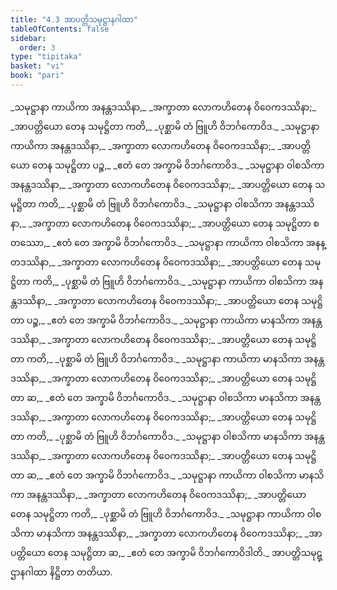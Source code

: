 ```yaml
---
title: "4.3 အာပတ္တိသမုဋ္ဌာနဂါထာ"
tableOfContents: false
sidebar:
  order: 3
type: "tipitaka"
basket: "vi"
book: "pari"
---
```



<DynamicBreadcrumb />

<Division number="283" book="pari">

<Paragraph number="1202" type="verses" book="pari">
_သမုဋ္ဌာနာ ကာယိကာ အနန္တဒဿိနာ,_  
_အက္ခာတာ လောကဟိတေန ဝိဝေကဒဿိနာ;_  
_အာပတ္တိယော တေန သမုဋ္ဌိတာ ကတိ,_  
_ပုစ္ဆာမိ တံ ဗြူဟိ ဝိဘင်္ဂကောဝိဒ._  

</Paragraph>

<Paragraph number="1203" type="verses" book="pari">
_သမုဋ္ဌာနာ ကာယိကာ အနန္တဒဿိနာ,_  
_အက္ခာတာ လောကဟိတေန ဝိဝေကဒဿိနာ;_  
_အာပတ္တိယော တေန သမုဋ္ဌိတာ ပဉ္စ,_  
_ဧတံ တေ အက္ခာမိ ဝိဘင်္ဂကောဝိဒ._  

</Paragraph>

<Paragraph number="1204" type="verses" book="pari">
_သမုဋ္ဌာနာ ဝါစသိကာ အနန္တဒဿိနာ,_  
_အက္ခာတာ လောကဟိတေန ဝိဝေကဒဿိနာ;_  
_အာပတ္တိယော တေန သမုဋ္ဌိတာ ကတိ,_  
_ပုစ္ဆာမိ တံ ဗြူဟိ ဝိဘင်္ဂကောဝိဒ._  

</Paragraph>

<Paragraph number="1205" type="verses" book="pari">
_သမုဋ္ဌာနာ ဝါစသိကာ အနန္တဒဿိနာ,_  
_အက္ခာတာ လောကဟိတေန ဝိဝေကဒဿိနာ;_  
_အာပတ္တိယော တေန သမုဋ္ဌိတာ စတဿော,_  
_ဧတံ တေ အက္ခာမိ ဝိဘင်္ဂကောဝိဒ._  

</Paragraph>

<Paragraph number="1206" type="verses" book="pari">
_သမုဋ္ဌာနာ ကာယိကာ ဝါစသိကာ အနန္တဒဿိနာ,_  
_အက္ခာတာ လောကဟိတေန ဝိဝေကဒဿိနာ;_  
_အာပတ္တိယော တေန သမုဋ္ဌိတာ ကတိ,_  
_ပုစ္ဆာမိ တံ ဗြူဟိ ဝိဘင်္ဂကောဝိဒ._  

</Paragraph>

<Paragraph number="1207" type="verses" book="pari">
_သမုဋ္ဌာနာ ကာယိကာ ဝါစသိကာ အနန္တဒဿိနာ,_  
_အက္ခာတာ လောကဟိတေန ဝိဝေကဒဿိနာ;_  
_အာပတ္တိယော တေန သမုဋ္ဌိတာ ပဉ္စ,_  
_ဧတံ တေ အက္ခာမိ ဝိဘင်္ဂကောဝိဒ._  

</Paragraph>

<Paragraph number="1208" type="verses" book="pari">
_သမုဋ္ဌာနာ ကာယိကာ မာနသိကာ အနန္တဒဿိနာ,_  
_အက္ခာတာ လောကဟိတေန ဝိဝေကဒဿိနာ;_  
_အာပတ္တိယော တေန သမုဋ္ဌိတာ ကတိ,_  
_ပုစ္ဆာမိ တံ ဗြူဟိ ဝိဘင်္ဂကောဝိဒ._  

</Paragraph>

<Paragraph number="1209" type="verses" book="pari">
_သမုဋ္ဌာနာ ကာယိကာ မာနသိကာ အနန္တဒဿိနာ,_  
_အက္ခာတာ လောကဟိတေန ဝိဝေကဒဿိနာ;_  
_အာပတ္တိယော တေန သမုဋ္ဌိတာ ဆ,_  
_ဧတံ တေ အက္ခာမိ ဝိဘင်္ဂကောဝိဒ._  

</Paragraph>

<Paragraph number="1210" type="verses" book="pari">
_သမုဋ္ဌာနာ ဝါစသိကာ မာနသိကာ အနန္တဒဿိနာ,_  
_အက္ခာတာ လောကဟိတေန ဝိဝေကဒဿိနာ;_  
_အာပတ္တိယော တေန သမုဋ္ဌိတာ ကတိ,_  
_ပုစ္ဆာမိ တံ ဗြူဟိ ဝိဘင်္ဂကောဝိဒ._  

</Paragraph>

<Paragraph number="1211" type="verses" book="pari">
_သမုဋ္ဌာနာ ဝါစသိကာ မာနသိကာ အနန္တဒဿိနာ,_  
_အက္ခာတာ လောကဟိတေန ဝိဝေကဒဿိနာ;_  
_အာပတ္တိယော တေန သမုဋ္ဌိတာ ဆ,_  
_ဧတံ တေ အက္ခာမိ ဝိဘင်္ဂကောဝိဒ._  

</Paragraph>

<Paragraph number="1212" type="verses" book="pari">
_သမုဋ္ဌာနာ ကာယိကာ ဝါစသိကာ မာနသိကာ အနန္တဒဿိနာ,_  
_အက္ခာတာ လောကဟိတေန ဝိဝေကဒဿိနာ;_  
_အာပတ္တိယော တေန သမုဋ္ဌိတာ ကတိ,_  
_ပုစ္ဆာမိ တံ ဗြူဟိ ဝိဘင်္ဂကောဝိဒ._  

</Paragraph>

<Paragraph number="1213" type="verses" book="pari">
_သမုဋ္ဌာနာ ကာယိကာ ဝါစသိကာ မာနသိကာ အနန္တဒဿိနာ,_  
_အက္ခာတာ လောကဟိတေန ဝိဝေကဒဿိနာ;_  
_အာပတ္တိယော တေန သမုဋ္ဌိတာ ဆ,_  
_ဧတံ တေ အက္ခာမိ ဝိဘင်္ဂကောဝိဒါတိ._  


</Paragraph>
</Division>

<Paragraph number="1214" type="center" book="pari">
အာပတ္တိသမုဋ္ဌာနဂါထာ နိဋ္ဌိတာ တတိယာ.
</Paragraph>